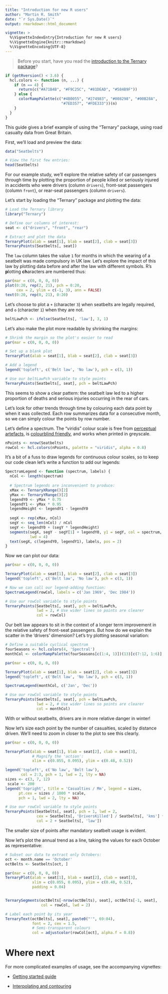 ```yaml
---
title: "Introduction for new R users"
author: "Martin R. Smith"
date: "`r Sys.Date()`"
output: rmarkdown::html_document

vignette: >
  %\VignetteIndexEntry{Introduction for new R users}
  %\VignetteEngine{knitr::rmarkdown}
  %\VignetteEncoding{UTF-8}
---
```


> Before you start, have you read the [introduction to the
Ternary package](Ternary.html)?

```r
if (getRversion() < 3.6) {
  hcl.colors <- function (n, ...) {
    if (n == 4) {
      return(c("#A71B4B", "#F9C25C", "#81DEAD", "#584B9F"))
    } else {
      colorRampPalette(c("#4B0055", "#274983", "#008298", "#00B28A",
                         "#7ED357", "#FDE333"))(n)
    }
  }
}
```

This guide gives a brief example of using the "Ternary" package, using
road casualty data from Great Britain.

First, we'll load and preview the data:

```r
data("Seatbelts")

# View the first few entries:
head(Seatbelts)
```

For our example study, we'll explore the relative safety of car passengers through time by plotting the proportion of people killed or seriously injured in accidents who were drivers (column `drivers`), front-seat passengers (column `front`), or rear-seat passengers (column `drivers`).

Let's start by loading the "Ternary" package and plotting the data:

```r
# Load the Ternary library
library("Ternary")

# Define our columns of interest:
seat <- c("drivers", "front", "rear")

# Extract and plot the data
TernaryPlot(alab = seat[1], blab = seat[2], clab = seat[3])
TernaryPoints(Seatbelts[, seat])
```

The `law` column takes the value `1` for months in which the wearing of a seatbelt was made compulsory in UK law.  Let's explore the impact of this law by plotting data before and after the law with different symbols.  R's **p**lotting **ch**aracters are numbered thus:

```r
par(mar = c(0, 0, 0, 0))
plot(0:20, rep(2, 21), pch = 0:20,
     cex = 2, ylim = c(-1, 3), ann = FALSE)
text(0:20, rep(0, 21), 0:20)
```

Let's choose to plot a `+` (character `3`) when seatbelts are legally required, and `o` (character `1`) when they are not.

```r
beltLawPch <- ifelse(Seatbelts[, 'law'], 3, 1)
```


Let's also make the plot more readable by shrinking the margins:

```r
# Shrink the margin so the plot's easier to read
par(mar = c(0, 0, 0, 0))

# Set up a blank plot
TernaryPlot(alab = seat[1], blab = seat[2], clab = seat[3])

# Add a legend
legend('topleft', c('Belt law', 'No law'), pch = c(3, 1))

# Use our beltLawPch variable to style points
TernaryPoints(Seatbelts[, seat], pch = beltLawPch)
```

This seems to show a clear pattern: the seatbelt law led to a higher
proportion of deaths and serious injuries occurring in the rear of cars.

Let's look for other trends through time by colouring each data point by when it was collected.
Each row summarizes data for a consecutive month, so we can simply colour the points by row number.

Let's define a spectrum. The "viridis" colour scale is free from [perceptual artefacts](https://www.nature.com/articles/s41467-020-19160-7), is [colourblind friendly](https://www.nature.com/articles/nmeth.1618#ref-CR2), and works when printed in greyscale.

```r
nPoints <- nrow(Seatbelts)
rowCol <- hcl.colors(nPoints, palette = "viridis", alpha = 0.8)
```


It's a bit of a fuss to draw legends for continuous colour scales, so to keep our code clean let's write a function to add our legends:

```r
SpectrumLegend <- function (spectrum, labels) {
  nCol <- length(spectrum)
  
  # Spectrum legends are inconvenient to produce:
  xMax <- TernaryXRange()[2]
  yMax <- TernaryYRange()[2]
  legendY0 <- yMax * 0.75
  legendY1 <- yMax * 0.95
  legendHeight <- legendY1 - legendY0
  
  segX <- rep(xMax, nCol)
  segY <- seq_len(nCol) / nCol
  segY <- legendY0 + (segY * legendHeight)
  segments(segX, segY - segY[1] + legendY0, y1 = segY, col = spectrum,
           lwd = 4)
  text(segX, c(legendY0, legendY1), labels, pos = 2)
}
```


Now we can plot our data:

```r
par(mar = c(0, 0, 0, 0))

TernaryPlot(alab = seat[1], blab = seat[2], clab = seat[3])
legend('topleft', c('Belt law', 'No law'), pch = c(3, 1))

# Now we can call our legend-adding function:
SpectrumLegend(rowCol, labels = c('Jan 1969', 'Dec 1984'))

# Use our rowCol variable to style points
TernaryPoints(Seatbelts[, seat], pch = beltLawPch,
              lwd = 2, # Use wider lines so points are clearer
              col = rowCol)
```

Our belt law appears to sit in the context of a longer term improvement in the relative safety of front-seat passengers.  But how do we explain the scatter in the 'drivers' dimension?  Let's try plotting seasonal variation:

```r
# Define a suitable cyclical spectrum
fourSeasons <- hcl.colors(4, 'Spectral')
monthCol <- colorRampPalette(fourSeasons[c(1:4, 1)])(13)[c(7:12, 1:6)]

par(mar = c(0, 0, 0, 0))

TernaryPlot(alab = seat[1], blab = seat[2], clab = seat[3])
legend('topleft', c('Belt law', 'No law'), pch = c(3, 1))

SpectrumLegend(monthCol, c('Jan', 'Dec'))

# Use our rowCol variable to style points
TernaryPoints(Seatbelts[, seat], pch = beltLawPch,
              lwd = 2, # Use wider lines so points are clearer
              col = monthCol)
```

With or without seatbelts, drivers are in more relative danger in winter!

Now let's size each point by the number of casualties, scaled by distance driven.
We'll need to zoom in closer to the plot to see this clearly.

```r
par(mar = c(0, 0, 0, 0))

TernaryPlot(alab = seat[1], blab = seat[2], clab = seat[3],
            # Magnify the 'action':
            xlim = c(0.055, 0.095), ylim = c(0.48, 0.52))

legend('topleft', c('No law', 'Belt law'),
       col = 2:3, pch = 1, lwd = 2, lty = NA)
sizes <- c(3, 7, 12)
 scale <- 200
legend('topright', title = 'Casualties / Mm', legend = sizes,
      pt.cex = sizes / 1000 * scale,
      pch = 1, lwd = 2, lty = NA)

# Use our rowCol variable to style points
TernaryPoints(Seatbelts[, seat], pch = 1, lwd = 2,
              cex = Seatbelts[, 'DriversKilled'] / Seatbelts[, 'kms'] * scale,
              col = 2 + Seatbelts[, 'law'])
```

The smaller size of points after mandatory seatbelt usage is evident.

Now let's plot the annual trend as a line, taking the values for each October as representative:

```r
# Subset our data to extract only Octobers:
oct <- month.name == 'October'
octBelts <- Seatbelts[oct, ]

par(mar = c(0, 0, 0, 0))
TernaryPlot(alab = seat[1], blab = seat[2], clab = seat[3],
            xlim = c(0.055, 0.095), ylim = c(0.48, 0.52),
            padding = 0.04)


TernarySegments(octBelts[-nrow(octBelts), seat], octBelts[-1, seat],
                col = rowCol, lwd = 2)

# Label each point by its year
TernaryText(octBelts[, seat], paste0("'", 69:84),
            font = 2, cex = 1.5,
            # Semi-transparent colours
            col = adjustcolor(rowCol[oct], alpha.f = 0.8))
```

# Where next

For more complicated examples of usage, see the accompanying vignettes:

- [Getting started guide](Ternary.html)

- [Interpolating and contouring](interpolation.html)

